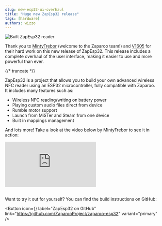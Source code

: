 ```yaml
---
slug: new-esp32-ui-overhaul
title: "Huge new ZapEsp32 release"
tags: [hardware]
authors: wizzo
---
```


![Built ZapEsp32 reader](cover.png)

Thank you to [MintyTrebor](https://github.com/MintyTrebor) (welcome to the Zaparoo team!) and [V1605](https://github.com/v1605) for their hard work on this new release of ZapEsp32. This release includes a complete overhaul of the user interface, making it easier to use and more powerful than ever.

{/* truncate */}

ZapEsp32 is a project that allows you to build your own advanced wireless NFC reader using an ESP32 microcontroller, fully compatible with Zaparoo. It includes many features such as:

- Wireless NFC reading/writing on battery power
- Playing custom audio files direct from device
- Rumble motor support
- Launch from MiSTer and Steam from one device
- Built in mappings management

And lots more! Take a look at the video below by MintyTrebor to see it in action:

<div class="embed-container">
  <iframe
    src="https://www.youtube.com/embed//W_nQjJoirQA"
    frameborder="0"
    allowfullscreen
  ></iframe>
</div>
<br />

Want to try it out for yourself? You can find the build instructions on GitHub:

<Button
  icon={<FAIcon icon="fa-brands fa-github" />}
  label="ZapEsp32 on GitHub"
  link="https://github.com/ZaparooProject/zaparoo-esp32"
  variant="primary"
/>
